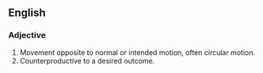 ==English==

===Adjective===

# Movement opposite to normal or intended motion, often circular motion.
# Counterproductive to a desired outcome.